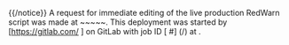 {{/notice}}
<!-- DO NOT EDIT ANYTHING BELOW THIS COMMENT! -->
A request for immediate editing of the live production RedWarn script was made at ~~~~~. This deployment was started by [https://gitlab.com/{{{env:GITLAB_USER_LOGIN}}} {{{env:GITLAB_USER_NAME}}}] on GitLab with job ID [{{{env:CI_JOB_URL}}} #{{{env:CI_JOB_ID}}}] ({{{env:CI_JOB_STAGE}}}/{{{env:CI_JOB_NAME}}}) at {{{env:CI_JOB_STARTED_AT}}}.
